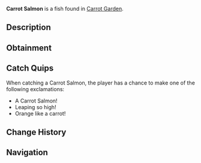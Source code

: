 {{FishInfobox
|image          = Carrot Salmon.png
|rarity         = Rare
|sea            = Second Sea
|location       = [[Carrot Garden]]
|sublocation    = 
|sources        = Fishing Rod
|radar_location = 
|prog_speed     = +10
|xp             = 4000
|weather        = Clear
|time           = 
|season         = Spring
|bait           = 
|base_weight    = 8.4
|base_value     = 4000
|weight_range   = 5
|base_chance    = 40
|base_resil     = 52
}}
'''Carrot Salmon''' is a {{Rarity|Rare}} fish found in [[Carrot Garden]].

== Description ==
{{Description|A lively salmon with dirty tones and green flecks, swimming energetically.|Bestiary Entry}}

== Obtainment ==
{{Description|Found in the vibrant carrot pool!|Bestiary Hint}}
{{Fish Availability|
Lushgrove/Carrot Garden
|top_rods      = 
Steady Rod\356078.74\395430.1;
Frostfire Rod\352111.86\391024.84;
Krampus's Rod\284622.35\450814.18;
Magma Rod\283071.79\446872.03;
Plastic Rod\279016.48\439816.83;
Flimsy Rod\154434.22\738230.96;
Training Rod\199619.81\640541.59;
Resourceful Rod\182462.4\493576.28;
Magnet Rod\130002.99\444447.65;
Astralhook Rod\168774.12\306149.11;
Free Spirit Rod\157857.71\323281.92;
Blazebringer Rod\140166.7\286394.54;
Verdant Shear Rod\129911.1\269451.73;
Trident Rod\117938.57\207218.54;
No-Life Rod\92497.92\176782.86;
Ethereal Prism Rod\87295.6\184109.66;
Seraphic Rod\85472.03\174834.4;
Challenger's Rod\83448.85\174030.26;
Rod Of The Forgotten Fang\81557.93\167145.65;
Rod Of The Exalted One\81513.95\166031.22;
Depthseeker Rod\81248.46\167621.19;
Avalanche Rod\80038.04\167103.48;
Rod Of The Depths\79521.15\166273.73;
Volcanic Rod\79468.19\166392.81;
Zeus Rod\79121.71\165965.17
|recommended   = Astralhook Rod
}}

== Catch Quips ==
When catching a Carrot Salmon, the player has a chance to make one of the following exclamations:
* A Carrot Salmon!
* Leaping so high!
* Orange like a carrot!

== Change History ==
{{Change History|{{subst:Current Version}}}}

== Navigation ==
{{Fish Navbox|Carrot Garden}}
